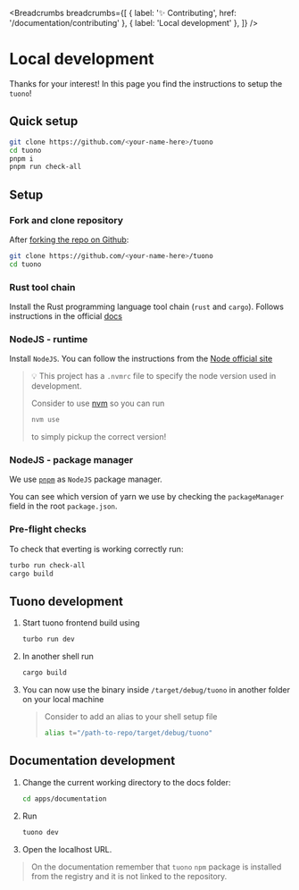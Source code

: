 
<MetaTags
  title="Tuono - Contributing - Local development"
  canonical="https://tuono.dev/documentation/contributing/local-development"
  description="The project is massive - if you like it, do consider contributing!"
/>


<Breadcrumbs
  breadcrumbs={[
    { label: '✨ Contributing', href: '/documentation/contributing' },
    { label: 'Local development' },
  ]}
/>

# Local development

Thanks for your interest! In this page you find the instructions to setup the `tuono`!

## Quick setup

```sh
git clone https://github.com/<your-name-here>/tuono
cd tuono
pnpm i
pnpm run check-all
```

## Setup

### Fork and clone repository

After [forking the repo on Github](https://docs.github.com/en/pull-requests/collaborating-with-pull-requests/working-with-forks/fork-a-repo):

```sh
git clone https://github.com/<your-name-here>/tuono
cd tuono
```

### Rust tool chain

Install the Rust programming language tool chain (`rust` and `cargo`).
Follows instructions in the official [docs](https://rustup.rs/)

### NodeJS - runtime

Install `NodeJS`.
You can follow the instructions from the [Node official site](https://nodejs.org/en/download/package-manager)

> 💡 This project has a `.nvmrc` file to specify the node version used in development.
>
> Consider to use [nvm](https://github.com/nvm-sh/nvm) so you can run
>
> ```sh
> nvm use
> ```
>
> to simply pickup the correct version!

### NodeJS - package manager

We use [`pnpm`](https://pnpm.io) as `NodeJS` package manager.

You can see which version of yarn we use by checking the `packageManager` field in the root `package.json`.

### Pre-flight checks

To check that everting is working correctly run:

```sh
turbo run check-all
cargo build
```

## Tuono development

1. Start tuono frontend build using

   ```sh
   turbo run dev
   ```

1. In another shell run

   ```sh
   cargo build
   ```

1. You can now use the binary inside `/target/debug/tuono` in another folder on your local machine

   > Consider to add an alias to your shell setup file
   >
   > ```sh
   > alias t="/path-to-repo/target/debug/tuono"
   > ```

## Documentation development

1. Change the current working directory to the docs folder:

   ```sh
   cd apps/documentation
   ```

2. Run

   ```sh
   tuono dev
   ```

3. Open the localhost URL.

> On the documentation remember that `tuono` `npm` package is installed from the registry and
> it is not linked to the repository.
